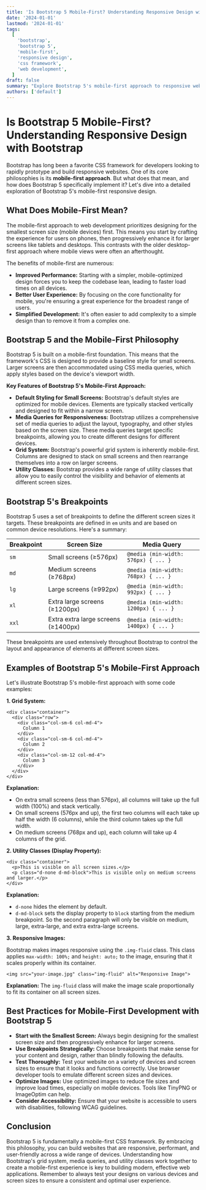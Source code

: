 ```yaml
---
title: 'Is Bootstrap 5 Mobile-First? Understanding Responsive Design with Bootstrap'
date: '2024-01-01'
lastmod: '2024-01-01'
tags:
  [
    'bootstrap',
    'bootstrap 5',
    'mobile-first',
    'responsive design',
    'css framework',
    'web development',
  ]
draft: false
summary: "Explore Bootstrap 5's mobile-first approach to responsive web design. Learn how Bootstrap 5 prioritizes mobile devices and adapts to larger screens using media queries. This guide includes examples and best practices for building responsive websites with Bootstrap."
authors: ['default']
---
```


# Is Bootstrap 5 Mobile-First? Understanding Responsive Design with Bootstrap

Bootstrap has long been a favorite CSS framework for developers looking to rapidly prototype and build responsive websites. One of its core philosophies is its **mobile-first approach**. But what does that mean, and how does Bootstrap 5 specifically implement it? Let's dive into a detailed exploration of Bootstrap 5's mobile-first responsive design.

## What Does Mobile-First Mean?

The mobile-first approach to web development prioritizes designing for the smallest screen size (mobile devices) first. This means you start by crafting the experience for users on phones, then progressively enhance it for larger screens like tablets and desktops. This contrasts with the older desktop-first approach where mobile views were often an afterthought.

The benefits of mobile-first are numerous:

- **Improved Performance:** Starting with a simpler, mobile-optimized design forces you to keep the codebase lean, leading to faster load times on all devices.
- **Better User Experience:** By focusing on the core functionality for mobile, you're ensuring a great experience for the broadest range of users.
- **Simplified Development:** It's often easier to add complexity to a simple design than to remove it from a complex one.

## Bootstrap 5 and the Mobile-First Philosophy

Bootstrap 5 is built on a mobile-first foundation. This means that the framework's CSS is designed to provide a baseline style for small screens. Larger screens are then accommodated using CSS media queries, which apply styles based on the device's viewport width.

**Key Features of Bootstrap 5's Mobile-First Approach:**

- **Default Styling for Small Screens:** Bootstrap's default styles are optimized for mobile devices. Elements are typically stacked vertically and designed to fit within a narrow screen.
- **Media Queries for Responsiveness:** Bootstrap utilizes a comprehensive set of media queries to adjust the layout, typography, and other styles based on the screen size. These media queries target specific breakpoints, allowing you to create different designs for different devices.
- **Grid System:** Bootstrap's powerful grid system is inherently mobile-first. Columns are designed to stack on small screens and then rearrange themselves into a row on larger screens.
- **Utility Classes:** Bootstrap provides a wide range of utility classes that allow you to easily control the visibility and behavior of elements at different screen sizes.

## Bootstrap 5's Breakpoints

Bootstrap 5 uses a set of breakpoints to define the different screen sizes it targets. These breakpoints are defined in `em` units and are based on common device resolutions. Here's a summary:

| Breakpoint | Screen Size                         | Media Query                          |
| ---------- | ----------------------------------- | ------------------------------------ |
| `sm`       | Small screens (≥576px)              | `@media (min-width: 576px) { ... }`  |
| `md`       | Medium screens (≥768px)             | `@media (min-width: 768px) { ... }`  |
| `lg`       | Large screens (≥992px)              | `@media (min-width: 992px) { ... }`  |
| `xl`       | Extra large screens (≥1200px)       | `@media (min-width: 1200px) { ... }` |
| `xxl`      | Extra extra large screens (≥1400px) | `@media (min-width: 1400px) { ... }` |

These breakpoints are used extensively throughout Bootstrap to control the layout and appearance of elements at different screen sizes.

## Examples of Bootstrap 5's Mobile-First Approach

Let's illustrate Bootstrap 5's mobile-first approach with some code examples:

**1. Grid System:**

```plaintext
<div class="container">
  <div class="row">
    <div class="col-sm-6 col-md-4">
      Column 1
    </div>
    <div class="col-sm-6 col-md-4">
      Column 2
    </div>
    <div class="col-sm-12 col-md-4">
      Column 3
    </div>
  </div>
</div>
```

**Explanation:**

- On extra small screens (less than 576px), all columns will take up the full width (100%) and stack vertically.
- On small screens (576px and up), the first two columns will each take up half the width (6 columns), while the third column takes up the full width.
- On medium screens (768px and up), each column will take up 4 columns of the grid.

**2. Utility Classes (Display Property):**

```plaintext
<div class="container">
  <p>This is visible on all screen sizes.</p>
  <p class="d-none d-md-block">This is visible only on medium screens and larger.</p>
</div>
```

**Explanation:**

- `d-none` hides the element by default.
- `d-md-block` sets the display property to `block` starting from the medium breakpoint. So the second paragraph will only be visible on medium, large, extra-large, and extra extra-large screens.

**3. Responsive Images:**

Bootstrap makes images responsive using the `.img-fluid` class. This class applies `max-width: 100%;` and `height: auto;` to the image, ensuring that it scales properly within its container.

```plaintext
<img src="your-image.jpg" class="img-fluid" alt="Responsive Image">
```

**Explanation:** The `img-fluid` class will make the image scale proportionally to fit its container on all screen sizes.

## Best Practices for Mobile-First Development with Bootstrap 5

- **Start with the Smallest Screen:** Always begin designing for the smallest screen size and then progressively enhance for larger screens.
- **Use Breakpoints Strategically:** Choose breakpoints that make sense for your content and design, rather than blindly following the defaults.
- **Test Thoroughly:** Test your website on a variety of devices and screen sizes to ensure that it looks and functions correctly. Use browser developer tools to emulate different screen sizes and devices.
- **Optimize Images:** Use optimized images to reduce file sizes and improve load times, especially on mobile devices. Tools like TinyPNG or ImageOptim can help.
- **Consider Accessibility:** Ensure that your website is accessible to users with disabilities, following WCAG guidelines.

## Conclusion

Bootstrap 5 is fundamentally a mobile-first CSS framework. By embracing this philosophy, you can build websites that are responsive, performant, and user-friendly across a wide range of devices. Understanding how Bootstrap's grid system, media queries, and utility classes work together to create a mobile-first experience is key to building modern, effective web applications. Remember to always test your designs on various devices and screen sizes to ensure a consistent and optimal user experience.
